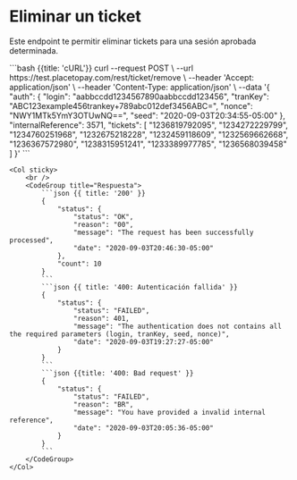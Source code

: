 
# Eliminar un ticket

Este endpoint te permitir eliminar tickets para una sesión aprobada determinada.

<Row>
    <Col>
        <ApiReader
            path={apiRefs[0]}
            method="post"
            api={props.refs}
        />
    </Col>
    <Col stricky>
        <CodeGroup title="Solicitud" tag="POST" label="/ticket/remove">
            ```bash {{title: 'cURL'}}
            curl --request POST \
                --url https://test.placetopay.com/rest/ticket/remove \
                --header 'Accept: application/json' \
                --header 'Content-Type: application/json' \
                --data '{
                    "auth": {
                        "login": "aabbccdd1234567890aabbccdd123456",
                        "tranKey": "ABC123example456trankey+789abc012def3456ABC=",
                        "nonce": "NWY1MTk5YmY3OTUwNQ==",
                        "seed": "2020-09-03T20:34:55-05:00"
                    },
                    "internalReference": 3571,
                    "tickets": [
                        "1236819792095",
                        "1234272229799",
                        "1234760251968",
                        "1232675218228",
                        "1232459118609",
                        "1232569662668",
                        "1236367572980",
                        "1238315951241",
                        "1233389977785",
                        "1236568039458"
                    ]
                }'
            ```
        </CodeGroup>
    </Col>
</Row>

<Row>
    <Col>
        <ApiReader
            path={apiRefs[0]}
            method="post"
            type="response"
            api={props.refs}
        />
    </Col>

    <Col sticky>
        <br />
        <CodeGroup title="Respuesta">
            ```json {{ title: '200' }}
            {
                "status": {
                    "status": "OK",
                    "reason": "00",
                    "message": "The request has been successfully processed",
                    "date": "2020-09-03T20:46:30-05:00"
                },
                "count": 10
            }
            ```
            ```json {{ title: '400: Autenticación fallida' }}
            {
                "status": {
                    "status": "FAILED",
                    "reason": 401,
                    "message": "The authentication does not contains all the required parameters (login, tranKey, seed, nonce)",
                    "date": "2020-09-03T19:27:27-05:00"
                }
            }
            ```
            ```json {{title: '400: Bad request' }}
            {
                "status": {
                    "status": "FAILED",
                    "reason": "BR",
                    "message": "You have provided a invalid internal reference",
                    "date": "2020-09-03T20:05:36-05:00"
                }
            }
            ```
        </CodeGroup>
    </Col>
</Row>
